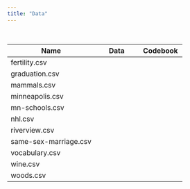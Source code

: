 ```yaml
---
title: "Data"
---
```



<br />


<table class="table">

<thead>
<tr>
<th style="width:50%;">Name</th>
<th style="width:25%;text-align:center;">Data</th>
<th style="width:25%;text-align:center;">Codebook</th>
</tr>
</thead>


<tbody>


<!-- <tr> -->
<!-- <td>evaluations.csv</td> -->
<!-- <td align="center" style="vertical-align:middle;"> -->
<!--   <a href="https://raw.githubusercontent.com/zief0002/bespectacled-antelope/main/data/evaluations.csv"> -->
<!--     <span class="fas fa-file-csv" style="font-size: 20px;"></span> -->
<!--   </a> -->
<!-- </td> -->
<!-- <td align="center" style="vertical-align:middle;"> -->
<!--   <a href="http://zief0002.github.io/bespectacled-antelope/codebooks/evaluations.html"> -->
<!--     <span class="fas fa-book-open" style="font-size: 20px;"></span> -->
<!--   </a> -->
<!-- </td> -->
<!-- </tr> -->


<!-- <tr>
<td>fci-2019.csv</td>
<td align="center" style="vertical-align:middle;">
  <a href="https://raw.githubusercontent.com/zief0002/bespectacled-antelope/main/data/fci-2019.csv">
    <span class="fas fa-file-csv" style="font-size: 20px;"></span>
  </a>
</td>
<td align="center" style="vertical-align:middle;">
  <a href="http://zief0002.github.io/bespectacled-antelope/codebooks/fci-2019.html">
    <span class="fas fa-book-open" style="font-size: 20px;"></span>
  </a>
</td>
</tr> -->


<tr>
<td>fertility.csv</td>
<td align="center" style="vertical-align:middle;">
  <a href="https://raw.githubusercontent.com/zief0002/bespectacled-antelope/main/data/fertility.csv">
    <span class="fas fa-file-csv" style="font-size: 20px;"></span>
  </a>
</td>
<td align="center" style="vertical-align:middle;">
  <a href="http://zief0002.github.io/bespectacled-antelope/codebooks/fertility.html">
    <span class="fas fa-book-open" style="font-size: 20px;"></span>
  </a>
</td>
</tr>

<tr>
<td>graduation.csv</td>
<td align="center" style="vertical-align:middle;">
  <a href="https://raw.githubusercontent.com/zief0002/bespectacled-antelope/main/data/graduation.csv">
    <span class="fas fa-file-csv" style="font-size: 20px;"></span>
  </a>
</td>
<td align="center" style="vertical-align:middle;">
  <a href="http://zief0002.github.io/bespectacled-antelope/codebooks/graduation.html">
    <span class="fas fa-book-open" style="font-size: 20px;"></span>
  </a>
</td>
</tr>


<!-- <tr> -->
<!-- <td>hox-gpa.csv</td> -->
<!-- <td align="center" style="vertical-align:middle;"> -->
<!--   <a href="https://raw.githubusercontent.com/zief0002/bespectacled-antelope/main/data/hox-gpa.csv"> -->
<!--     <span class="fas fa-file-csv" style="font-size: 20px;"></span> -->
<!--   </a> -->
<!-- </td> -->
<!-- <td align="center" style="vertical-align:middle;"> -->
<!--   <a href="http://zief0002.github.io/bespectacled-antelope/codebooks/hox-gpa.html"> -->
<!--     <span class="fas fa-book-open" style="font-size: 20px;"></span> -->
<!--   </a> -->
<!-- </td> -->
<!-- </tr> -->


<tr>
<td>mammals.csv</td>
<td align="center" style="vertical-align:middle;">
  [<span class="fas fa-file-csv" style="font-size: 20px;"></span>](https://raw.githubusercontent.com/zief0002/bespectacled-antelope/main/data/mammals.csv)
</td>
<td align="center" style="vertical-align:middle;">
  [<span class="fas fa-book-open" style="font-size: 20px;"></span>](http://zief0002.github.io/bespectacled-antelope/codebooks/mammals.html)
</td>
</tr>

<tr>
<td>minneapolis.csv</td>
<td align="center" style="vertical-align:middle;">
  [<span class="fas fa-file-csv" style="font-size: 20px;"></span>](https://raw.githubusercontent.com/zief0002/bespectacled-antelope/main/data/minneapolis.csv)
</td>
<td align="center" style="vertical-align:middle;">
  [<span class="fas fa-book-open" style="font-size: 20px;"></span>](http://zief0002.github.io/bespectacled-antelope/codebooks/minneapolis.html)
</td>
</tr>

<!-- <tr> -->
<!-- <td>mlb-2019.csv</td> -->
<!-- <td align="center" style="vertical-align:middle;"> -->
<!--   [<span class="fas fa-file-csv" style="font-size: 20px;"></span>](https://raw.githubusercontent.com/zief0002/bespectacled-antelope/main/data/mlb-2019.csv) -->
<!-- </td> -->
<!-- <td align="center" style="vertical-align:middle;"> -->
<!--   [<span class="fas fa-book-open" style="font-size: 20px;"></span>](http://zief0002.github.io/bespectacled-antelope/codebooks/mlb-2019.html) -->
<!-- </td> -->
<!-- </tr> -->

<tr>
<td>mn-schools.csv</td>
<td align="center" style="vertical-align:middle;">
  <a href="https://raw.githubusercontent.com/zief0002/bespectacled-antelope/main/data/mn-schools.csv">
    <span class="fas fa-file-csv" style="font-size: 20px;"></span>
  </a>
</td>
<td align="center" style="vertical-align:middle;">
  <a href="http://zief0002.github.io/bespectacled-antelope/codebooks/mn-schools.html">
    <span class="fas fa-book-open" style="font-size: 20px;"></span>
  </a>
</td>
</tr>

<!-- <tr> -->
<!-- <td>movies.csv</td> -->
<!-- <td align="center" style="vertical-align:middle;"> -->
<!--   <a href="https://raw.githubusercontent.com/zief0002/bespectacled-antelope/main/data/movies.csv"> -->
<!--     <span class="fas fa-file-csv" style="font-size: 20px;"></span> -->
<!--   </a> -->
<!-- </td> -->
<!-- <td align="center" style="vertical-align:middle;"> -->
<!--   <a href="http://zief0002.github.io/bespectacled-antelope/codebooks/movies.html"> -->
<!--     <span class="fas fa-book-open" style="font-size: 20px;"></span> -->
<!--   </a> -->
<!-- </td> -->
<!-- </tr> -->

<!-- <tr> -->
<!-- <td>nba-player-data.csv</td> -->
<!-- <td align="center" style="vertical-align:middle;"> -->
<!--   <a href="https://raw.githubusercontent.com/zief0002/bespectacled-antelope/main/data/nba-player-data.csv"> -->
<!--     <span class="fas fa-file-csv" style="font-size: 20px;"></span> -->
<!--   </a> -->
<!-- </td> -->
<!-- <td align="center" style="vertical-align:middle;"> -->
<!--   <a href="http://zief0002.github.io/bespectacled-antelope/codebooks/nba.html"> -->
<!--     <span class="fas fa-book-open" style="font-size: 20px;"></span> -->
<!--   </a> -->
<!-- </td> -->
<!-- </tr> -->

<!-- <tr> -->
<!-- <td>nba-team-data.csv</td> -->
<!-- <td align="center" style="vertical-align:middle;"> -->
<!--   <a href="https://raw.githubusercontent.com/zief0002/bespectacled-antelope/main/data/nba-team-data.csv"> -->
<!--     <span class="fas fa-file-csv" style="font-size: 20px;"></span> -->
<!--   </a> -->
<!-- </td> -->
<!-- <td align="center" style="vertical-align:middle;"> -->
<!--   <a href="http://zief0002.github.io/bespectacled-antelope/codebooks/nba.html"> -->
<!--     <span class="fas fa-book-open" style="font-size: 20px;"></span> -->
<!--   </a> -->
<!-- </td> -->
<!-- </tr> -->


<!-- <tr> -->
<!-- <td>nels.csv</td> -->
<!-- <td align="center" style="vertical-align:middle;"> -->
<!--   <a href="https://raw.githubusercontent.com/zief0002/bespectacled-antelope/main/data/nels.csv"> -->
<!--     <span class="fas fa-file-csv" style="font-size: 20px;"></span> -->
<!--   </a> -->
<!-- </td> -->
<!-- <td align="center" style="vertical-align:middle;"> -->
<!--   <a href="http://zief0002.github.io/bespectacled-antelope/codebooks/nels.html"> -->
<!--     <span class="fas fa-book-open" style="font-size: 20px;"></span> -->
<!--   </a> -->
<!-- </td> -->
<!-- </tr> -->


<!-- <tr> -->
<!-- <td>netherlands-schools.csv</td> -->
<!-- <td align="center" style="vertical-align:middle;"> -->
<!--   <a href="https://raw.githubusercontent.com/zief0002/bespectacled-antelope/main/data/netherlands-schools.csv"> -->
<!--     <span class="fas fa-file-csv" style="font-size: 20px;"></span> -->
<!--   </a> -->
<!-- </td> -->
<!-- <td align="center" style="vertical-align:middle;"> -->
<!--   <a href="http://zief0002.github.io/bespectacled-antelope/codebooks/netherlands.html"> -->
<!--     <span class="fas fa-book-open" style="font-size: 20px;"></span> -->
<!--   </a> -->
<!-- </td> -->
<!-- </tr> -->

<!-- <tr> -->
<!-- <td>netherlands-students.csv</td> -->
<!-- <td align="center" style="vertical-align:middle;"> -->
<!--   <a href="https://raw.githubusercontent.com/zief0002/bespectacled-antelope/main/data/netherlands-students.csv"> -->
<!--     <span class="fas fa-file-csv" style="font-size: 20px;"></span> -->
<!--   </a> -->
<!-- </td> -->
<!-- <td align="center" style="vertical-align:middle;"> -->
<!--   <a href="http://zief0002.github.io/bespectacled-antelope/codebooks/netherlands.html"> -->
<!--     <span class="fas fa-book-open" style="font-size: 20px;"></span> -->
<!--   </a> -->
<!-- </td> -->
<!-- </tr> -->

<tr>
<td>nhl.csv</td>
<td align="center" style="vertical-align:middle;">
  <a href="https://raw.githubusercontent.com/zief0002/bespectacled-antelope/main/data/nhl.csv">
    <span class="fas fa-file-csv" style="font-size: 20px;"></span>
  </a>
</td>
<td align="center" style="vertical-align:middle;">
  <a href="http://zief0002.github.io/bespectacled-antelope/codebooks/nhl.html">
    <span class="fas fa-book-open" style="font-size: 20px;"></span>
  </a>
</td>
</tr>

<!-- <tr> -->
<!-- <td>popular-classroom.csv</td> -->
<!-- <td align="center" style="vertical-align:middle;"> -->
<!--   <a href="https://raw.githubusercontent.com/zief0002/bespectacled-antelope/main/data/popular-classroom.csv"> -->
<!--     <span class="fas fa-file-csv" style="font-size: 20px;"></span> -->
<!--   </a> -->
<!-- </td> -->
<!-- <td align="center" style="vertical-align:middle;"> -->
<!--   <a href="http://zief0002.github.io/bespectacled-antelope/codebooks/popular.html"> -->
<!--     <span class="fas fa-book-open" style="font-size: 20px;"></span> -->
<!--   </a> -->
<!-- </td> -->
<!-- </tr> -->

<!-- <tr> -->
<!-- <td>popular-student.csv</td> -->
<!-- <td align="center" style="vertical-align:middle;"> -->
<!--   <a href="https://raw.githubusercontent.com/zief0002/bespectacled-antelope/main/data/popular-student.csv"> -->
<!--     <span class="fas fa-file-csv" style="font-size: 20px;"></span> -->
<!--   </a> -->
<!-- </td> -->
<!-- <td align="center" style="vertical-align:middle;"> -->
<!--   <a href="http://zief0002.github.io/bespectacled-antelope/codebooks/popular.html"> -->
<!--     <span class="fas fa-book-open" style="font-size: 20px;"></span> -->
<!--   </a> -->
<!-- </td> -->
<!-- </tr> -->

<!-- <tr> -->
<!-- <td>risky-behavior.csv</td> -->
<!-- <td align="center" style="vertical-align:middle;"> -->
<!--   <a href="https://raw.githubusercontent.com/zief0002/bespectacled-antelope/main/data/risky-behavior.csv"> -->
<!--     <span class="fas fa-file-csv" style="font-size: 20px;"></span> -->
<!--   </a> -->
<!-- </td> -->
<!-- <td align="center" style="vertical-align:middle;"> -->
<!--   <span class="fas fa-book-open" style="color: #f1f1f1; font-size: 20px;"></span> -->
<!-- </td> -->
<!-- </tr> -->


<tr>
<td>riverview.csv</td>
<td align="center" style="vertical-align:middle;">
  <a href="https://raw.githubusercontent.com/zief0002/bespectacled-antelope/main/data/riverview.csv">
    <span class="fas fa-file-csv" style="font-size: 20px;"></span>
  </a>
</td>
<td align="center" style="vertical-align:middle;">
  <a href="http://zief0002.github.io/bespectacled-antelope/codebooks/riverview.html">
    <span class="fas fa-book-open" style="font-size: 20px;"></span>
  </a>
</td>
</tr>

<tr>
<td>same-sex-marriage.csv</td>
<td align="center" style="vertical-align:middle;">
  <a href="https://raw.githubusercontent.com/zief0002/bespectacled-antelope/main/data/same-sex-marriage.csv">
    <span class="fas fa-file-csv" style="font-size: 20px;"></span>
  </a>
</td>
<td align="center" style="vertical-align:middle;">
  <a href="http://zief0002.github.io/bespectacled-antelope/codebooks/same-sex-marriage.html">
    <span class="fas fa-book-open" style="font-size: 20px;"></span>
  </a>
</td>
</tr>

<!-- <tr> -->
<!-- <td>stop-and-frisk.csv</td> -->
<!-- <td align="center" style="vertical-align:middle;"> -->
<!--   <a href="https://raw.githubusercontent.com/zief0002/bespectacled-antelope/main/data/stop-and-frisk.csv"> -->
<!--     <span class="fas fa-file-csv" style="font-size: 20px;"></span> -->
<!--   </a> -->
<!-- </td> -->
<!-- <td align="center" style="vertical-align:middle;"> -->
<!--   <span class="fas fa-book-open" style="color: #f1f1f1; font-size: 20px;"></span> -->
<!-- </td> -->
<!-- </tr> -->


<!-- <tr> -->
<!-- <td>usnews.csv</td> -->
<!-- <td align="center" style="vertical-align:middle;"> -->
<!--   <a href="https://raw.githubusercontent.com/zief0002/bespectacled-antelope/main/data/usnews.csv"> -->
<!--     <span class="fas fa-file-csv" style="font-size: 20px;"></span> -->
<!--   </a> -->
<!-- </td> -->
<!-- <td align="center" style="vertical-align:middle;"> -->
<!--   <a href="http://zief0002.github.io/bespectacled-antelope/codebooks/usnews.html"> -->
<!--     <span class="fas fa-book-open" style="font-size: 20px;"></span> -->
<!--   </a> -->
<!-- </td> -->
<!-- </tr> -->


<tr>
<td>vocabulary.csv</td>
<td align="center" style="vertical-align:middle;">
  <a href="https://raw.githubusercontent.com/zief0002/bespectacled-antelope/main/data/vocabulary.csv">
    <span class="fas fa-file-csv" style="font-size: 20px;"></span>
  </a>
</td>
<td align="center" style="vertical-align:middle;">
  <a href="http://zief0002.github.io/bespectacled-antelope/codebooks/vocabulary.html">
    <span class="fas fa-book-open" style="font-size: 20px;"></span>
  </a>
</td>
</tr>

<tr>
<td>wine.csv</td>
<td align="center" style="vertical-align:middle;">
  <a href="https://raw.githubusercontent.com/zief0002/bespectacled-antelope/main/data/wine.csv">
    <span class="fas fa-file-csv" style="font-size: 20px;"></span>
  </a>
</td>
<td align="center" style="vertical-align:middle;">
  <a href="http://zief0002.github.io/bespectacled-antelope/codebooks/wine.html">
    <span class="fas fa-book-open" style="font-size: 20px;"></span>
  </a>
</td>
</tr>


<tr>
<td>woods.csv</td>
<td align="center" style="vertical-align:middle;">
  <a href="https://raw.githubusercontent.com/zief0002/bespectacled-antelope/main/data/woods.csv">
    <span class="fas fa-file-csv" style="font-size: 20px;"></span>
  </a>
</td>
<td align="center" style="vertical-align:middle;">
  <a href="http://zief0002.github.io/bespectacled-antelope/codebooks/woods.html">
    <span class="fas fa-book-open" style="font-size: 20px;"></span>
  </a>
</td>
</tr>







</tbody>
</table>




